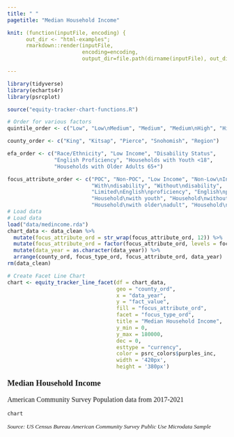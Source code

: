 ```yaml
---
title: " "
pagetitle: "Median Household Income"

knit: (function(inputFile, encoding) {
      out_dir <- "html-examples";
      rmarkdown::render(inputFile,
                        encoding=encoding,
                        output_dir=file.path(dirname(inputFile), out_dir))})

---
```


<style type="text/css">
.main-container {
  max-width: 100% !important;
  margin: auto;
}
</style>

```r
library(tidyverse)
library(echarts4r)
library(psrcplot)

source("equity-tracker-chart-functions.R")

# Order for various factors
quintile_order <- c("Low", "Low\nMedium", "Medium", "Medium\nHigh", "High")

county_order <- c("King", "Kitsap", "Pierce", "Snohomish", "Region")

efa_order <- c("Race/Ethnicity", "Low Income", "Disability Status", 
               "English Proficiency", "Households with Youth <18", 
               "Households with Older Adults 65+")

focus_attribute_order <- c("POC", "Non-POC", "Low Income", "Non-Low\nIncome", 
                           "With\ndisability", "Without\ndisability",
                           "Limited\nEnglish\nproficiency", "English\nproficient",
                           "Household\nwith youth", "Household\nwithout\nyouth",
                           "Household\nwith older\nadult", "Household\nwithout\nolder adult")
# Load data
# Load data
load("data/medincome.rda")
chart_data <- data_clean %>%
  mutate(focus_attribute_ord = str_wrap(focus_attribute_ord, 12)) %>%
  mutate(focus_attribute_ord = factor(focus_attribute_ord, levels = focus_attribute_order)) %>%
  mutate(data_year = as.character(data_year)) %>%
  arrange(county_ord, focus_type_ord, focus_attribute_ord, data_year)
rm(data_clean)

# Create Facet Line Chart
chart <- equity_tracker_line_facet(df = chart_data,
                                   geo = "county_ord",
                                   x = "data_year",
                                   y = "fact_value",
                                   fill = "focus_attribute_ord",
                                   facet = "focus_type_ord",
                                   title = "Median Household Income",
                                   y_min = 0,
                                   y_max = 180000,
                                   dec = 0,
                                   esttype = "currency",
                                   color = psrc_colors$purples_inc,
                                   width = '420px',
                                   height = '380px')

```
<p style="font-family: Poppins; font-size:14pt; font-weight:bold">
Median Household Income
</p>
<p style="font-family: Poppins; font-size:12pt; font-weight:normal">
American Community Survey Population data from 2017-2021 
</p>
```r
chart
```
<p style="font-family: Poppins; font-size:10pt; font-style:italic">
Source: US Census Bureau American Community Survey Public Use Microdata Sample
</p> 
